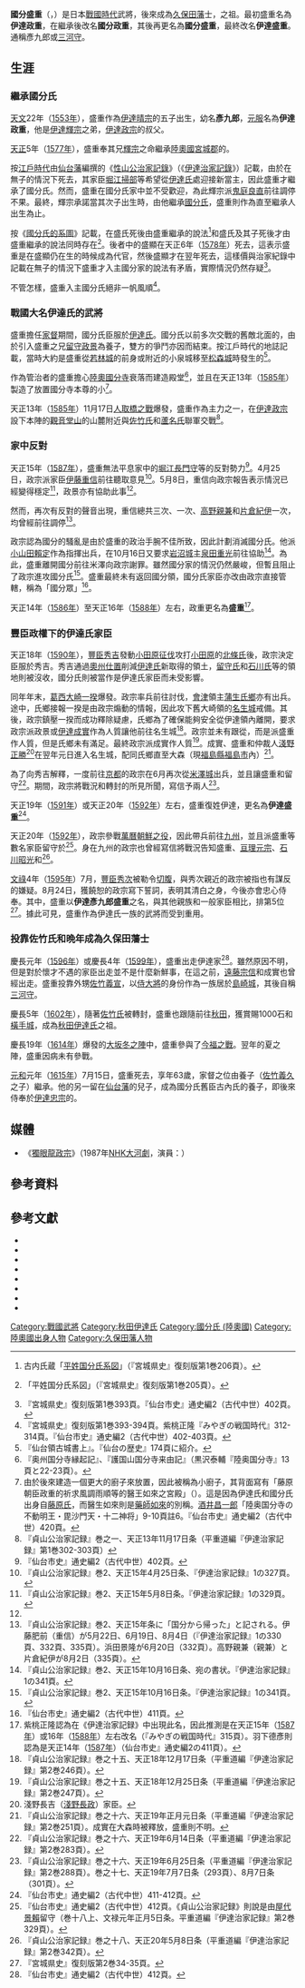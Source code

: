 {{日本武士
|名稱= 國分 盛重
|圖片名稱= 
|圖片大小= 
|圖片說明= 
|時代= [[戰國時代_(日本)|戰國時代]] - [[江戶時代|江戶時代]]初期
|出生日期= [[天文_(後奈良天皇)|天文]]22年（1553年）
|出生地點= 
|逝世日期= [[元和_(日本)|元和]]元年7月15日（1615年9月7日）
|逝世地點= 
|幼名= 彥九郎
|改名= 伊達政重<br>國分政重<br>國分盛重<br>伊達盛重
|别名= 
|諡号= 
|神号= 
|戒名= 雄道智大禪定門
|洗禮名= 
|墓所=  [[秋田縣|秋田縣]][[秋田市|秋田市]]的白馬寺
|朝廷官位= [[三河國|三河守]]
|幕府職位= 
|主君=  [[伊達輝宗|伊達輝宗]]→[[伊達政宗|伊達政宗]]→[[佐竹義宣|佐竹義宣]]
|藩= [[久保田藩|久保田藩]]士
|氏族= [[伊達氏|伊達氏]]→{{Link-ja|國分氏 (陸奧國)|国分氏 (陸奥国)|國分氏}}→伊達氏
|父母= 父：[[伊達晴宗|伊達晴宗]]<br>母：[[久保姬|久保姬]]
|養父= 
|養母= 
|兄弟= [[岩城親隆|岩城親隆]]<br>[[伊達輝宗|伊達輝宗]]<br>[[留守政景|留守政景]]<br>[[石川昭光|石川昭光]]<br>{{Link-ja|杉目直宗|杉目直宗}}
|姐妹= [[阿南姬|阿南姬]]（[[二階堂盛義|二階堂盛義]]正室）<br>鏡清院（[[伊達實元|伊達實元]]正室）<br>[[小梁川盛宗|小梁川盛宗]]正室<br>{{Link-ja|彥姬|彦姫}}（[[蘆名盛興|蘆名盛興]]正室→[[蘆名盛隆|蘆名盛隆]]正室）<br>寶壽院（[[佐竹義重|佐竹義重]]正室）
|正室= {{Link-ja|國分盛廉|国分盛廉}}之女
|側室= 
|子= 國分實永<br>{{Link-ja|古內重廣|古内重広}}<br>馬場重吉
|女= 
|養子= {{Link-ja|伊達宣宗|伊達宣宗}}（[[佐竹義久|佐竹義久]]之子）
|養女= 
}}

'''國分盛重'''（{{jpn|j=国分 盛重|hg=こくぶん もりしげ|rm=Kokubun Morishige}}，{{bd|1553年||1615年|9月7日|catIdx=Kokubun Morishige}}）是日本[[戰國時代_(日本)|戰國時代]]武將，後來成為[[久保田藩|久保田藩]]士，{{Link-ja|國分氏 (陸奧國)|国分氏 (陸奥国)|秋田伊達氏}}之祖。最初盛重名為'''伊達政重'''，在繼承{{Link-ja|國分氏 (陸奧國)|国分氏 (陸奥国)|國分氏}}後改名'''國分政重'''，其後再更名為'''國分盛重'''，最終改名'''伊達盛重'''。通稱彥九郎或[[三河國|三河守]]。

== 生涯 ==
=== 繼承國分氏 ===
[[天文_(後奈良天皇)|天文]]22年（[[1553年|1553年]]），盛重作為[[伊達晴宗|伊達晴宗]]的五子出生，幼名'''彥九郎'''，[[元服|元服]]名為'''伊達政重'''，他是[[伊達輝宗|伊達輝宗]]之弟，[[伊達政宗|伊達政宗]]的叔父。

[[天正_(日本)|天正]]5年（[[1577年|1577年]]），盛重奉其兄[[伊达辉宗|輝宗]]之命繼承[[陸奧國|陸奧國]][[宮城郡|宮城郡]]的{{Link-ja|國分氏 (陸奧國)|国分氏 (陸奥国)|國分氏}}。

按[[江戶時代|江戶時代]]由[[仙台藩|仙台藩]]編撰的《[[性山公治家記錄|性山公治家記錄]]》（《[[伊達治家記錄|伊達治家記錄]]》）記載，由於{{Link-ja|國分盛氏|国分盛氏}}在無子的情況下死去，其家臣[[堀江掃部|堀江掃部]]等希望從[[伊達氏|伊達氏]]處迎接新當主，因此盛重才繼承了國分氏。然而，盛重在國分氏家中並不受歡迎，為此輝宗派[[鬼庭良直|鬼庭良直]]前往調停不果。最終，輝宗承諾當其次子出生時，由他繼承[[國分氏|國分氏]]，盛重則作為{{Link-ja|代官|代官}}直至繼承人出生為止。

按《[[國分氏的系圖|國分氏的系圖]]》記載，在盛氏死後由盛重繼承的說法<ref>古内氏蔵「[[平姓国分氏系図|平姓国分氏系図]]」（『宮城県史』復刻版第1巻206頁）。</ref>和盛氏及其子{{Link-ja|國分盛顯|国分盛顕}}死後才由盛重繼承的說法同時存在<ref>{{Link-ja|佐久間洞巖|佐久間洞巌}}「平姓国分氏系図」（『宮城県史』復刻版第1巻205頁）。</ref>。後者中的盛顯在天正6年（[[1578年|1578年]]）死去，這表示盛重是在盛顯仍在生的時候成為代官，然後盛顯才在翌年死去，這樣價與治家紀錄中記載在無子的情況下盛重才入主國分家的說法有矛盾，實際情況仍然存疑<ref>『宮城県史』復刻版第1巻393頁。『仙台市史』通史編2（古代中世）402頁。</ref>。

不管怎樣，盛重入主國分氏絕非一帆風順<ref>『宮城県史』復刻版第1巻393-394頁。紫桃正隆『みやぎの戦国時代』312-314頁。『仙台市史』通史編2（古代中世）402-403頁。</ref>。

=== 戰國大名伊達氏的武將 ===
盛重擔任[[家督|家督]]期間，國分氏臣服於[[伊達氏|伊達氏]]。國分氏以前多次交戰的舊敵北面的{{Link-ja|留守氏|留守氏}}，由於引入盛重之兄[[留守政景|留守政景]]為養子，雙方的爭鬥亦因而結束。按江戶時代的地誌記載，當時大約是盛重從[[若林城|若林城]]的前身或附近的小泉城移至[[松森城|松森城]]時發生的<ref>『仙台領古城書上』。『仙台の歴史』174頁に紹介。</ref>。

作為管治者的盛重擔心[[陸奧國分寺|陸奧國分寺]]衰落而建造殿堂<ref>『奥州国分寺縁起記』、『護国山国分寺来由記』（黒沢泰輔『陸奥国分寺』13頁と22-23頁）。</ref>，並且在天正13年（[[1585年|1585年]]）製造了放置國分寺本尊的小{{Link-ja|廚子|厨子}}<ref>由於後來建造一個更大的廚子來放置，因此被稱為小廚子，其背面寫有「藤原朝臣政重的祈求風調雨順等的醫王如來之宮殿」（{{lang|ja|藤原朝臣政重の息災安穏などを祈って医王如来の宮殿}}）。這是因為伊達氏和國分氏出身自[[藤原氏|藤原氏]]，而醫生如來則是[[藥師如來|藥師如來]]的別稱。[[酒井昌一郎|酒井昌一郎]]「陸奥国分寺の不動明王・毘沙門天・十二神将」9-10頁註6。『仙台市史』通史編2（古代中世）420頁。</ref>。

天正13年（[[1585年|1585年]]）11月17日[[人取橋之戰|人取橋之戰]]爆發，盛重作為主力之一，在[[伊達政宗|伊達政宗]]設下本陣的[[觀音堂山|觀音堂山]]的山麓附近與[[佐竹氏|佐竹氏]]和[[蘆名氏|蘆名氏]]聯軍交戰<ref>『貞山公治家記録』巻之一、天正13年11月17日条（平重道編『伊達治家記録』第1巻302-303頁）</ref>。

=== 家中反對 ===

天正15年（[[1587年|1587年]]），盛重無法平息家中的[[堀江長門守|堀江長門守]]等的反對勢力<ref name="『仙台市史』通史編2（古代中世）402頁。">『仙台市史』通史編2（古代中世）402頁。</ref>。4月25日，政宗派家臣[[伊藤重信|伊藤重信]]前往聽取意見<ref>『貞山公治家記録』巻2、天正15年4月25日条、『伊達治家記録』1の327頁。</ref>。5月8日，重信向政宗報告表示情況已經變得穩定<ref>『貞山公治家記録』巻2、天正15年5月8日条。『伊達治家記録』1の329頁。</ref>，政景亦有協助此事<ref name="『仙台市史』通史編2（古代中世）402頁。"/>。

然而，再次有反對的聲音出現，重信總共三次、{{Link-ja|濱田景隆|浜田景隆}}一次、[[高野親兼|高野親兼]]和[[片倉紀伊|片倉紀伊]]一次，均曾經前往調停<ref>『貞山公治家記録』巻2、天正15年条に「国分から帰った」と記される。伊藤肥前（重信）が5月22日、6月19日、8月4日（『伊達治家記録』1の330頁、332頁、335頁）。浜田景隆が6月20日（332頁）。高野親兼（親兼）と片倉紀伊が8月2日（335頁）。</ref>。

政宗認為國分的騷亂是由於盛重的政治手腕不佳所致，因此計劃消滅國分氏。他派[[小山田賴定|小山田賴定]]作為指揮出兵，在10月16日又要求[[岩沼城|岩沼城]]主[[泉田重光|泉田重光]]前往協助<ref>『貞山公治家記録』巻2、天正15年10月16日条、宛の書状。『伊達治家記録』1の341頁。</ref>。為此，盛重離開國分前往米澤向政宗謝罪。雖然國分家的情況仍然嚴峻，但暫且阻止了政宗進攻國分氏<ref>『貞山公治家記録』巻2、天正15年10月16日条。『伊達治家記録』1の341頁。</ref>。盛重最終未有返回國分領，國分氏家臣亦改由政宗直接管轄，稱為「國分眾」<ref>『仙台市史』通史編2（古代中世）411頁。</ref>。

天正14年（[[1586年|1586年]]）至天正16年（[[1588年|1588年]]）左右，政重更名為'''盛重'''<ref>紫桃正隆認為在《伊達治家記録》中出現此名，因此推測是在天正15年（[[1587年|1587年]]）或16年（[[1588年|1588年]]）左右改名（『みやぎの戦国時代』315頁）。羽下德彥則認為是天正14年（[[1587年|1587年]]）（仙台市史』通史編2の411頁）。</ref>。

=== 豐臣政權下的伊達氏家臣 ===
天正18年（[[1590年|1590年]]），[[豐臣秀吉|豐臣秀吉]]發動[[小田原征伐|小田原征伐]]攻打[[小田原城|小田原]]的[[後北條氏|北條氏]]後，政宗決定臣服於秀吉。秀吉通過[[奧州仕置|奧州仕置]]削減[[伊達氏|伊達氏]]新取得的領土，[[留守氏|留守氏]]和[[石川氏|石川氏]]等的領地則被沒收，國分氏則被當作是伊達氏家臣而未受影響。

同年年末，[[葛西大崎一揆|葛西大崎一揆]]爆發。政宗率兵前往討伐，[[會津|會津]]領主[[蒲生氏鄉|蒲生氏鄉]]亦有出兵。途中，氏鄉接報一揆是由政宗煽動的情報，因此攻下舊大崎領的[[名生城|名生城]]戒備。其後，政宗鎮壓一揆而成功釋除疑慮，氏鄉為了確保能夠安全從伊達領內離開，要求政宗派政景或[[伊達成實|伊達成實]]作為人質讓他前往名生城<ref>『貞山公治家記録』巻之十五、天正18年12月17日条（平重道編『伊達治家記録』第2巻246頁）。</ref>。政宗並未有跟從，而是派盛重作人質，但是氏鄉未有滿足。最終政宗派成實作人質<ref>『貞山公治家記録』巻之十五、天正18年12月25日条（平重道編『伊達治家記録』第2巻247頁）。</ref>。成實、盛重和仲裁人[[淺野正勝|淺野正勝]]<ref>淺野長吉（[[淺野長政|淺野長政]]）家臣。</ref>在翌年元日進入名生城，配同氏鄉直至{{Link-ja|信夫郡|信夫郡}}大森（現[[福島縣|福島縣]][[福島市|福島市]]內）<ref>『貞山公治家記録』巻之十六、天正19年正月元日条（平重道編『伊達治家記録』第2巻251頁）。成實在大森時被釋放，盛重則不明。</ref>。

為了向秀吉解釋，一度前往[[京都|京都]]的政宗在6月再次從[[米澤城|米澤城]]出兵，並且讓盛重和{{Link-ja|梁川宗清|梁川宗清|伊達宗清}}留守<ref>『貞山公治家記録』巻之十六、天正19年6月14日条（平重道編『伊達治家記録』第2巻283頁）。</ref>。期間，政宗將戰況和轉封的所見所聞，寫信予兩人<ref>『貞山公治家記録』巻之十六、天正19年6月25日条（平重道編『伊達治家記録』第2巻288頁）。巻之十七、天正19年7月7日条（293頁）、8月7日条（301頁）。</ref>。

天正19年（[[1591年|1591年]]）或天正20年（[[1592年|1592年]]）左右，盛重復姓伊達，更名為'''伊達盛重'''<ref>『仙台市史』通史編2（古代中世）411-412頁。</ref>。

天正20年（[[1592年|1592年]]），政宗參戰[[萬曆朝鮮之役|萬曆朝鮮之役]]，因此帶兵前往[[九州_(日本)|九州]]，並且派盛重等數名家臣留守於{{Link-ja|岩出山城|岩出山城}}<ref>『仙台市史』通史編2（古代中世）412頁。《貞山公治家記録》則說是由[[屋代景賴|屋代景賴]]留守（巻十八上、文禄元年正月5日条。平重道編『伊達治家記録』第2巻329頁）。</ref>。身在九州的政宗也曾經寫信將戰況告知盛重、[[亘理元宗|亘理元宗]]、[[石川昭光|石川昭光]]和{{Link-ja|石川義宗|石川義宗}}<ref>『貞山公治家記録』巻之十八、天正20年5月8日条（平重道編『伊達治家記録』第2巻342頁）。</ref>。

[[文祿|文祿]]4年（[[1595年|1595年]]）7月，[[豐臣秀次|豐臣秀次]]被勒令[[切腹|切腹]]，與秀次親近的政宗被指也有謀反的嫌疑。8月24日，獲饒恕的政宗寫下誓詞，表明其清白之身，今後亦會忠心侍奉。其中，盛重以'''伊達彥九郎盛重'''之名，與其他親族和一般家臣相比，排第5位<ref>『宮城県史』復刻版第2巻34-35頁。</ref>。據此可見，盛重作為伊達氏一族的武將而受到重用。

=== 投靠佐竹氏和晩年成為久保田藩士 ===
慶長元年（[[1596年|1596年]]）或慶長4年（[[1599年|1599年]]），盛重出走伊達家<ref>『仙台市史』通史編2（古代中世）412頁。</ref>。雖然原因不明，但是對於懷才不遇的家臣出走並不是什麼新鮮事，在這之前，[[遠藤宗信|遠藤宗信]]和成實也曾經出走。盛重投靠外甥[[佐竹義宣|佐竹義宣]]，以[[侍大將|侍大將]]的身份作為一族居於[[島崎城|島崎城]]，其後自稱[[三河國|三河守]]。

慶長5年（[[1602年|1602年]]），隨著[[佐竹氏|佐竹氏]]被轉封，盛重也跟隨前往[[秋田县|秋田]]，獲賞賜1000石和[[橫手城|橫手城]]，成為[[秋田伊達氏|秋田伊達氏]]之祖。

慶長19年（[[1614年|1614年]]）爆發的[[大坂之役|大坂冬之陣]]中，盛重參與了[[今福之戰|今福之戰]]。翌年的夏之陣，盛重因病未有參戰。

[[元和_(日本)|元和]]元年（[[1615年|1615年]]）7月15日，盛重死去，享年63歲，家督之位由養子{{Link-ja|伊達宣宗|伊達宣宗}}（[[佐竹義久|佐竹義久]]之子）繼承。他的另一留在[[仙台藩|仙台藩]]的兒子，成為國分氏舊臣古內氏的養子，即後來侍奉於[[伊達忠宗|伊達忠宗]]的{{Link-ja|古內重廣|古内重広}}。

== 媒體 ==
*《[[獨眼龍政宗|獨眼龍政宗]]》（1987年[[NHK大河劇|NHK大河劇]]，演員：{{Link-ja|尾形一成|イッセー尾形}}）

== 參考資料 ==
{{reflist}}

== 參考文獻 ==
*{{ja icon}}{{cite book|script-title=ja:《陸奥国分寺》 |publisher=[[國分寺|國分寺]] |author= 黑澤泰輔}}
*{{ja icon}}{{cite book|script-title=ja:《伊達治家記録》第1巻、第2巻 |publisher=寶文堂 |author= 平重道}}
*{{ja icon}}{{cite book|script-title=ja:《陸奥国分寺の不動明王・毘沙門天・十二神将》 |publisher=仙台市博物館調査研究報告第23號 |author= 酒井昌一郎}}
*{{ja icon}}{{cite book|script-title=ja:《宮城県史 1（古代・中世史）》 |publisher=宮城縣史刊行會 |author= 宮城縣史編纂委員會}}
*{{ja icon}}{{cite book|script-title=ja:《仙台市史 通史編2 （古代中世）》 |publisher=[[仙台市|仙台市]] |author= 仙台市史編纂委員會}}
*{{ja icon}}{{cite book|script-title=ja:《みやぎの戦国時代 合戦と群雄》 |isbn=4-8323-0062-8 |publisher=寶文堂 |author= 紫桃正隆}}
*{{ja icon}}{{cite book|script-title=ja:《秋田武鑑 全》  |publisher=無明堂 |author= 三浦賢童}}
*{{ja icon}}{{cite book|script-title=ja:《三百藩家臣人名事典1》 |isbn=978-4404014719 |publisher={{Link-ja|新人物往來社|新人物往来社}} |author=家臣人名事典編集會 }}

{{DEFAULTSORT:Kokubun Morishige}}
[[Category:戰國武將|Category:戰國武將]]
[[Category:秋田伊達氏|Category:秋田伊達氏]]
[[Category:國分氏_(陸奧國)|Category:國分氏 (陸奧國)]]
[[Category:陸奧國出身人物|Category:陸奧國出身人物]]
[[Category:久保田藩人物|Category:久保田藩人物]]